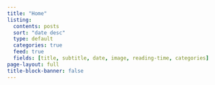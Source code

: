 ```yaml
---
title: "Home"
listing:
  contents: posts
  sort: "date desc"
  type: default
  categories: true
  feed: true
  fields: [title, subtitle, date, image, reading-time, categories]
page-layout: full
title-block-banner: false
---
```


